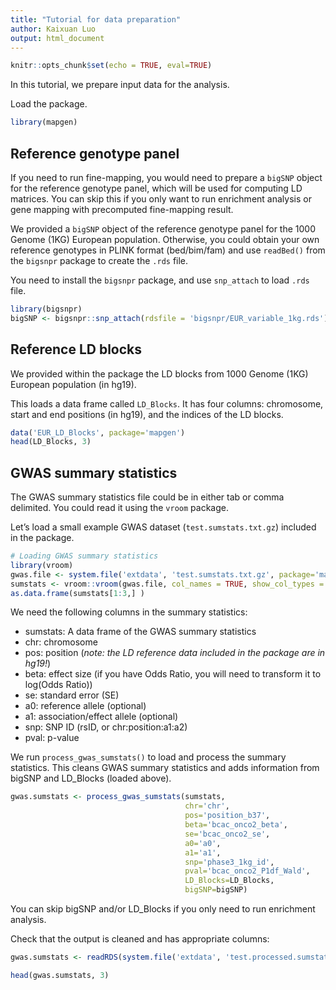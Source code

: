 ```yaml
---
title: "Tutorial for data preparation"
author: Kaixuan Luo
output: html_document
---
```


```r
knitr::opts_chunk$set(echo = TRUE, eval=TRUE)
```

In this tutorial, we prepare input data for the analysis.

Load the package. 
```r
library(mapgen)
```

## Reference genotype panel

If you need to run fine-mapping, you would need to prepare a `bigSNP` object 
for the reference genotype panel, which will be used for computing LD matrices.
You can skip this if you only want to run enrichment analysis or gene mapping 
with precomputed fine-mapping result.

We provided a `bigSNP` object of the reference genotype panel for 
the 1000 Genome (1KG) European population. Otherwise, you could obtain 
your own reference genotypes in PLINK format (bed/bim/fam) 
and use `readBed()` from the `bigsnpr` package to create the `.rds` file.

You need to install the `bigsnpr` package, and use `snp_attach` to load `.rds` file.
```r
library(bigsnpr)
bigSNP <- bigsnpr::snp_attach(rdsfile = 'bigsnpr/EUR_variable_1kg.rds')
```

## Reference LD blocks

We provided within the package the LD blocks from 1000 Genome (1KG) 
European population (in hg19). 

This loads a data frame called `LD_Blocks`. It has four columns: 
chromosome, start and end positions (in hg19), and 
the indices of the LD blocks.
```r
data('EUR_LD_Blocks', package='mapgen')
head(LD_Blocks, 3)
```

## GWAS summary statistics

The GWAS summary statistics file could be in either tab or comma delimited. 
You could read it using the `vroom` package.

Let's load a small example GWAS dataset (`test.sumstats.txt.gz`) included in the package.
```r
# Loading GWAS summary statistics
library(vroom)
gwas.file <- system.file('extdata', 'test.sumstats.txt.gz', package='mapgen')
sumstats <- vroom::vroom(gwas.file, col_names = TRUE, show_col_types = FALSE)
as.data.frame(sumstats[1:3,] )
```

We need the following columns in the summary statistics:

* sumstats: A data frame of the GWAS summary statistics
* chr: chromosome
* pos: position (*note: the LD reference data included in the package are in hg19!*)  
* beta: effect size (if you have Odds Ratio, you will need to transform it to log(Odds Ratio))  
* se: standard error (SE)  
* a0: reference allele (optional)
* a1: association/effect allele (optional)
* snp: SNP ID (rsID, or chr:position:a1:a2)
* pval: p-value

We run `process_gwas_sumstats()` to load and process the summary statistics.
This cleans GWAS summary statistics and adds information from bigSNP and LD_Blocks (loaded above).
```r
gwas.sumstats <- process_gwas_sumstats(sumstats, 
                                       chr='chr', 
                                       pos='position_b37', 
                                       beta='bcac_onco2_beta', 
                                       se='bcac_onco2_se',
                                       a0='a0', 
                                       a1='a1', 
                                       snp='phase3_1kg_id', 
                                       pval='bcac_onco2_P1df_Wald',
                                       LD_Blocks=LD_Blocks,
                                       bigSNP=bigSNP)
```

You can skip bigSNP and/or LD_Blocks if you only need to run enrichment analysis.

Check that the output is cleaned and has appropriate columns:
```r
gwas.sumstats <- readRDS(system.file('extdata', 'test.processed.sumstats.rds', package='mapgen'))
```

```r
head(gwas.sumstats, 3)
```

[enrichment-tutorial]: https://xinhe-lab.github.io/mapgen/articles/enrichment_finemapping_tutorial.html
[finemapping-tutorial]: https://xinhe-lab.github.io/mapgen/articles/enrichment_finemapping_tutorial.html
[gene-mapping-tutorial]: https://xinhe-lab.github.io/mapgen/articles/gene_mapping_tutorial.html
